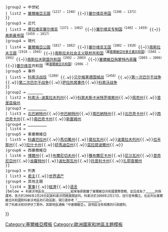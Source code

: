 <noinclude>
{{NoteTA|G1=地名}}
</noinclude>{{Navbox
 |name = 塞爾維亞
 |title = [[塞尔维亚|<span style="color:#FFFFFF;">塞尔维亚</span>]]
 |tracking = <includeonly>no</includeonly>
 |image = [[File:Coat of arms of Serbia.svg|150px]]
 |titlestyle = background:#C6363C; color:#FFFFFF
 |groupstyle = background:#0C4076; color:#FFFFFF
 |belowstyle = background:#C6363C; color:#FFFFFF; text-align: left
 |group1 = [[塞尔维亚历史|<span style="color:#FFFFFF;">歷史</span>]]
 | list1 = {{Navbox subgroup
 |groupstyle = background:#EDB92E; color:#FFFFFF
 |group1 = 早期
 | list1 = {{Navbox subgroup
 |groupstyle = background:#EDB92E; color:#FFFFFF
 |group1 = [[新石器時代|<span style="color:#FFFFFF;">新石器時代</span>]]
 | list1 = [[科洛斯文化]]<sup>（前5800 - 前5300）</sup>{{.w}}[[温查文化]]<sup>（前5700 - 前4500）</sup>{{.w}}[[斯塔賽沃文化]]<sup>（前5500 - 前4500）</sup>
 |group2 = [[羅馬帝國|<span style="color:#FFFFFF;">羅馬時代</span>]]
 | list2 = [[默西亞 (羅馬行省)|默西亞省]]
 }}
 |group2 = 中世紀
 | list2 = {{Navbox subgroup
 |groupstyle = background:#EDB92E; color:#FFFFFF
 | list1 = [[塞爾維亞公國 (中世紀)|塞爾維亞公國]]<sup>（768 – 969）</sup>
 |group2 = [[尼曼雅王朝|<span style="color:#FFFFFF;">尼曼雅王朝</span>]]
 | list2 = [[塞尔维亚大公国]]<sup>（1101 – 1217）</sup>{{→}}[[塞尔维亚王国 (中世纪)|塞爾維亞王國]]<sup>（1217 – 1346）</sup>{{→}}[[塞尔维亚帝国]]<sup>（1346 – 1371）</sup>
 }}
 |group3 = 近代
 | list3 = [[摩拉维亚塞尔维亚]]<sup>（1371 – 1402）</sup>{{→}}[[塞尔维亚专制国]]<sup>（1402 – 1459）</sup>{{→}}[[奥斯曼帝国]]<sup>（1459 – 1817）</sup>
 |group4 = 現代
 | list4 = [[塞爾維亞公國]]<sup>（1817 – 1882）</sup>{{→}}[[塞尔维亚王国 (近代)|塞尔维亚王国]]<sup>（1882 – 1918）</sup>{{→}}[[南斯拉夫王國]]<sup>（1918 – 1945）</sup>{{→}}[[南斯拉夫社会主义联邦共和国]]<sup>（屬[[塞爾維亞社會主義共和國]]）</sup><sup>（1945 – 1991）</sup>{{→}}[[南斯拉夫联盟共和国]]<sup>（1992 – 2003）</sup>{{→}}[[塞爾維亞與蒙特內哥羅]]<sup>（2003 – 2006）</sup>{{→}}[[塞尔维亚]]共和国<sup>（屬[[塞爾維亞共和國 (1992年－2006年)|塞爾維亞共和國]]）</sup><sup>（2006 -）</sup>
 |group5 = 事件
 | list5 = [[科索沃战役 (1389年)|科索沃战役]]<sup>（1389）</sup>{{.w}}[[贝尔格莱德围城战 (1456年)|贝尔格莱德围城战]]<sup>（1456）</sup>{{.w}}[[第一次巴尔干战争]]{{.w}}[[第二次巴尔干战争]]{{.w}}[[萨拉热窝事件]]{{.w}}[[科索沃战争]]
 }}
 |group2 = [[塞爾維亞行政區劃|<span style="color:#FFFFFF;">行政區劃</span>]]
 | list2 = {{Navbox subgroup
 |groupstyle = background:#EDB92E; color:#FFFFFF
 |group1 = 直轄市
 | list1 = [[贝尔格莱德]]
 |group2 = [[科索沃|<span style="color:#FFFFFF;">科索沃</span>]]{{sup|1}}
 | list2 = [[科索沃州]]{{.w}}[[科索沃-波莫拉夫列州]]{{.w}}[[科索夫斯卡米特罗维察州]]{{.w}}[[佩奇州]]{{.w}}[[普里茲倫州]]
 |group3 = [[伏伊伏丁那|<span style="color:#FFFFFF;">伏伊伏丁那</span>]]
 | list3 = [[北巴納特州]]{{.w}}[[中巴納特州]]{{.w}}[[南巴納特州]]{{.w}}[[北巴奇卡州]]{{.w}}[[西巴奇卡州]]{{.w}}[[南巴奇卡州]]{{.w}}[[斯雷姆州]]
 |group4 = [[中塞爾維亞|<span style="color:#FFFFFF;">中塞爾維亞</span>]]{{sup|2}}
 | list4 =
 |group5 = 東塞爾維亞
 | list5 = [[科盧巴拉州]]{{.w}}[[馬切萬州]]{{.w}}[[莫拉瓦州]]{{.w}}[[波莫拉夫列州 (塞爾維亞)|波莫拉夫列州]]{{.w}}[[拉辛那州]]{{.w}}[[拉什卡州]]{{.w}}[[舒馬迪亞州]]{{.w}}[[茲拉提波爾州]]{{.w}}
 |group6 = 西塞爾維亞
 | list6 = [[博爾州]]{{.w}}[[布蘭尼切夫州]]{{.w}}[[雅布蘭尼卡州]]{{.w}}[[尼沙瓦州]]{{.w}}[[普奇尼亞州]]{{.w}}[[皮羅特州]]{{.w}}[[波杜那瓦州]]{{.w}}[[托普利卡州]]{{.w}}[[扎耶查爾州]]
 }}
 |group3 = 列表
 | list3 = [[塞尔维亚君主列表|君主]]{{.w}}[[塞爾維亞世界遺產列表|世界遗产]]
 |group4 = 其他主題
 | list4 = [[塞爾維亞武裝力量|軍事]]{{.w}}[[塞爾維亞經濟|經濟]]{{.w}}[[塞尔维亚语言|语言]]
 |below = <small>{{sup|1}}科索沃地區自[[1999年|<span style="color:#FFFFFF;">1999年</span>]][[科索沃战争|<span style="color:#FFFFFF;">科索沃戰爭</span>]]結束後即脫離了塞爾維亞共和國實際管轄，並且成為了[[联合国|<span style="color:#FFFFFF;">聯合國</span>]]的保護地，各方於2006年2月20日起就科索沃問題展開談判。科索沃於2008年2月17日，自行宣佈獨立。在此列出塞爾維亞共和國對科索沃地區的行政區劃，現行請參考「[[科索沃行政區劃|<span style="color:#FFFFFF;">科索沃行政區劃</span>]]」。<br />{{sup|2}}除了科索沃和伏伊伏丁那外，其餘地區通稱「中塞爾維亞」，該地區沒有相應的行政建制。</small>
}}<noinclude>
{{Documentation}}

[[Category:塞爾維亞模板]]
[[Category:歐洲國家和地區主題模板]]
</noinclude>